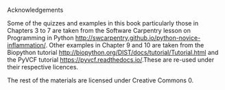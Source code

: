 Acknowledgements

Some of the quizzes and examples in this book particularly those in Chapters 3 to 7 are taken from the Software Carpentry lesson on Programming in Python [http://swcarpentry.github.io/python-novice-inflammation/](). Other examples in Chapter 9 and 10 are taken from the Biopython tutorial [http://biopython.org/DIST/docs/tutorial/Tutorial.html]() and the PyVCF tutorial [https://pyvcf.readthedocs.io/]().These are re-used under their respective licences.

The rest of the materials are licensed under Creative Commons 0.